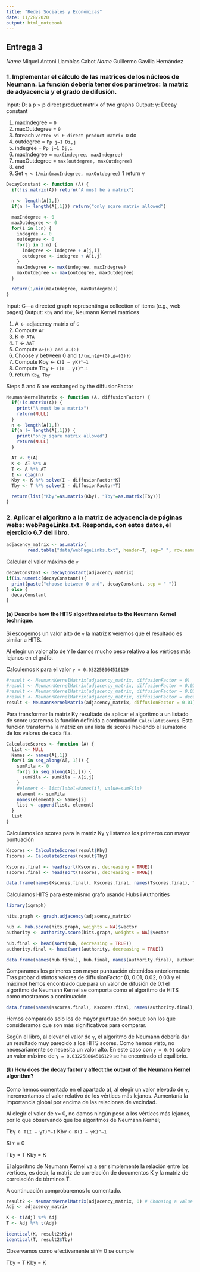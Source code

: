 ```yaml
---
title: "Redes Sociales y Económicas"
date: 11/28/2020
output: html_notebook
---
```


## Entrega 3

*Name* Miquel Antoni Llambías Cabot
*Name* Guillermo Gavilla Hernández

### 1. Implementar el cálculo de las matrices de los núcleos de Neumann. La función debería tener dos parámetros: la matriz de adyacencia y el grado de difusión.

Input: D: a p × p direct product matrix of two graphs
Output: γ: Decay constant

1. maxIndegree = `0`
1. maxOutdegree = `0`
1. foreach `vertex vi ∈ direct product matrix D` do
2. outdegree = `Pp j=1 Di,j`
2. indegree = `Pp j=1 Dj,i`
2. maxIndegree = `max(indegree, maxIndegree)`
2. maxOutdegree = `max(outdegree, maxOutdegree)`
2. end
1. Set `γ < 1/min(maxIndegree, maxOutdegree)`
1 return γ

```r

DecayConstant <- function (A) {
  if(!is.matrix(A)) return("A must be a matrix")

  n <- length(A[1,])
  if(n != length(A[,1])) return("only sqare matrix allowed")

  maxIndegree <- 0
  maxOutdegree <- 0
  for(i in 1:n) {
    indegree <- 0
    outdegree <- 0
    for(j in 1:n) {
      indegree <- indegree + A[j,i]
      outdegree <- indegree + A[i,j]
    }
    maxIndegree <- max(indegree, maxIndegree)
    maxOutdegree <- max(outdegree, maxOutdegree)
  }

  return(1/min(maxIndegree, maxOutdegree))
}

```

Input: G—a directed graph representing a collection of items (e.g., web pages)
Output: `Kbγ` and `Tbγ`, Neumann Kernel matrices

1.  A ← adjacency matrix of `G`
2.  Compute `AT`
3.  K ← `ATA`
4.  T ← `AAT`
5.  Compute `∆+(G) and ∆−(G)`
6.  Choose γ between 0 and `1/(min{∆+(G),∆−(G)})`
7.  Compute Kbγ ← `K(I − γK)^−1`
8.  Compute Tbγ ← `T(I − γT)^−1`
9.  return `Kbγ`, `Tbγ`


Steps 5 and 6 are exchanged by the diffusionFactor

```r

NeumannKernelMatrix <- function (A, diffusionFactor) {
  if(!is.matrix(A)) {
    print("A must be a matrix")
    return(NULL)
  }
  n <- length(A[1,])
  if(n != length(A[,1])) {
    print("only sqare matrix allowed")
    return(NULL)
  }

  AT <- t(A)
  K <- AT %*% A
  T <- A %*% AT
  I <- diag(n)
  Kby <- K %*% solve(I - diffusionFactor*K)
  Tby <- T %*% solve(I - diffusionFactor*T)

  return(list("Kby"=as.matrix(Kby), "Tby"=as.matrix(Tby)))
}

```

### 2. Aplicar el algoritmo a la matriz de adyacencia de páginas webs: webPageLinks.txt. Responda, con estos datos, el ejercicio 6.7 del libro.


```r
adjacency_matrix <- as.matrix(
        read.table("data/webPageLinks.txt", header=T, sep="	", row.names = 1))
```


Calcular el valor máximo de `γ`
```r
decayConstant <- DecayConstant(adjacency_matrix)
if(is.numeric(decayConstant)){
  print(paste("choose between 0 and", decayConstant, sep = " "))
} else {
  decayConstant
}
```


#### (a) Describe how the HITS algorithm relates to the Neumann Kernel technique.

Si escogemos un valor alto de `γ` la matriz `K` veremos que el resultado es similar a HITS.

Al elegir un valor alto de `Y` le damos mucho peso relativo a los vértices más lejanos en el gráfo.


Calculemos `K` para el valor `γ = 0.032258064516129`
```r
#result <- NeumannKernelMatrix(adjacency_matrix, diffusionFactor = 0)
#result <- NeumannKernelMatrix(adjacency_matrix, diffusionFactor = 0.02)
#result <- NeumannKernelMatrix(adjacency_matrix, diffusionFactor = 0.03)
#result <- NeumannKernelMatrix(adjacency_matrix, diffusionFactor = decayConstant)
result <- NeumannKernelMatrix(adjacency_matrix, diffusionFactor = 0.01) # best match with HITS
```

Para transformar la matriz Kγ resultado de aplicar el algoritmo a un listado de score usaremos la función definida a continuación `CalculateScores`. Esta función transforma la matriz en una lista de scores haciendo el sumatorio de los valores de cada fila.
```r
CalculateScores <- function (A) {
  list <- NULL
  Names <- names(A[,1])
  for(i in seq_along(A[, 1])) {
    sumFila <- 0
    for(j in seq_along(A[i,])) {
      sumFila <- sumFila + A[i,j]
    }
    #element <- list(label=Names[i], value=sumFila)
    element <- sumFila
    names(element) <- Names[i]
    list <- append(list, element)
  }
  list
}
```

Calculamos los scores para la matriz Kγ y listamos los primeros con mayor puntuación
```r
Kscores <- CalculateScores(result$Kby)
Tscores <- CalculateScores(result$Tby)

Kscores.final <- head(sort(Kscores, decreasing = TRUE))
Tscores.final <- head(sort(Tscores, decreasing = TRUE))

data.frame(names(Kscores.final), Kscores.final, names(Tscores.final), Tscores.final)
```


Calculamos HITS para este mismo grafo usando Hubs i Authorities
```r
library(igraph)

hits.graph <- graph.adjacency(adjacency_matrix)

hub <- hub.score(hits.graph, weights = NA)$vector
authority <- authority.score(hits.graph, weights = NA)$vector

hub.final <- head(sort(hub, decreasing = TRUE))
authority.final <- head(sort(authority, decreasing = TRUE))

data.frame(names(hub.final), hub.final, names(authority.final), authority.final)
```

Comparamos los primeros con mayor puntuación obtenidos anteriormente.
Tras probar distintos valores de diffusionFactor (0, 0.01, 0.02, 0.03 y el máximo) hemos encontrado que para un valor de difusión de 0.1 el algoritmo de Neumann Kernel se comporta como el algoritmo de HITS como mostramos a continuación.
```r
data.frame(names(Kscores.final), Kscores.final, names(authority.final), authority.final, names(Tscores.final), Tscores.final, names(hub.final), hub.final)
```
Hemos comparado solo los de mayor puntuación porque son los que consideramos que son más significativos para comparar.


Según el libro, al elevar el valor de `γ`, el algoritmo de Neumann debería dar un resultado muy parecido a los HITS scores. Como hemos visto, no necesariamente se necesita un valor alto. En este caso con `γ = 0.01` sobre un valor máximo de `γ = 0.032258064516129` se ha encontrado el equilibrio.


#### (b) How does the decay factor γ affect the output of the Neumann Kernel algorithm?

Como hemos comentado en el apartado a), al elegir un valor elevado de `γ`, incrementamos el valor relativo de los vértices más lejanos. Aumentaría la importancia global por encima de las relaciones de vecindad.

Al elegir el valor de `Y`= 0, no damos ningún peso a los vértices más lejanos, por lo que observando que los algoritmos de Neumann Kernel;

Tbγ ← `T(I − γT)^−1`
Kbγ ← `K(I − γK)^−1`

Si `Y` = 0

Tby = T
Kby = K

El algoritmo de Neumann Kernel va a ser simplemente la relación entre los vertices, es decir, la matriz de correlación de documentos K y la matriz de
correlación de términos T.

A continuación comprobaremos lo comentado.

```r
result2 <- NeumannKernelMatrix(adjacency_matrix, 0) # Choosing a value of γ = 0 results in the co-citation matrix
Adj <- adjacency_matrix

K <- t(Adj) %*% Adj
T <- Adj %*% t(Adj)

identical(K, result2$Kby)
identical(T, result2$Tby)
```

Observamos como efectivamente si `Y`= 0 se cumple

Tby = T
Kby = K
